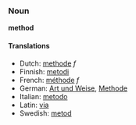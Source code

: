 ===Noun===
'''method'''

====Translations====
*Dutch: [[methode]] ''f''
*Finnish: [[metodi]]
*French: [[méthode]] ''f''
*German: [[Art und Weise]], [[Methode]]
*Italian: [[metodo]]
*Latin: [[via]]
*Swedish: [[metod]]